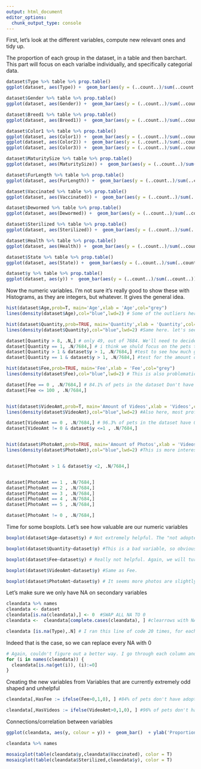 ```yaml
---
output: html_document
editor_options: 
  chunk_output_type: console
---
```

First, let's look at the different variables, compute new relevant ones and tidy up.

The proportion of each group in the dataset, in a table and then barchart. This part will 
focus on each varialbe individually, and specifically categorial data. 
```r
dataset$Type %>% table %>% prop.table()
ggplot(dataset, aes(Type)) +  geom_bar(aes(y = (..count..)/sum(..count..))) + ylab('Proportion')

dataset$Gender %>% table %>% prop.table()
ggplot(dataset, aes(Gender)) +  geom_bar(aes(y = (..count..)/sum(..count..))) + ylab('Proportion')

dataset$Breed1 %>% table %>% prop.table()
ggplot(dataset, aes(Breed1)) +  geom_bar(aes(y = (..count..)/sum(..count..))) + ylab('Proportion')

dataset$Color1 %>% table %>% prop.table()
ggplot(dataset, aes(Color1)) +  geom_bar(aes(y = (..count..)/sum(..count..))) + ylab('Proportion')
ggplot(dataset, aes(Color2)) +  geom_bar(aes(y = (..count..)/sum(..count..))) + ylab('Proportion')
ggplot(dataset, aes(Color3)) +  geom_bar(aes(y = (..count..)/sum(..count..))) + ylab('Proportion')

dataset$MaturitySize %>% table %>% prop.table()
ggplot(dataset, aes(MaturitySize)) +  geom_bar(aes(y = (..count..)/sum(..count..))) + ylab('Proportion')

dataset$FurLength %>% table %>% prop.table()
ggplot(dataset, aes(FurLength)) +  geom_bar(aes(y = (..count..)/sum(..count..))) + ylab('Proportion')

dataset$Vaccinated %>% table %>% prop.table()
ggplot(dataset, aes(Vaccinated)) +  geom_bar(aes(y = (..count..)/sum(..count..))) + ylab('Proportion')

dataset$Dewormed %>% table %>% prop.table()
ggplot(dataset, aes(Dewormed)) +  geom_bar(aes(y = (..count..)/sum(..count..))) + ylab('Proportion')

dataset$Sterilized %>% table %>% prop.table()
ggplot(dataset, aes(Sterilized)) +  geom_bar(aes(y = (..count..)/sum(..count..))) + ylab('Proportion')

dataset$Health %>% table %>% prop.table()
ggplot(dataset, aes(Health)) +  geom_bar(aes(y = (..count..)/sum(..count..))) + ylab('Proportion')

dataset$State %>% table %>% prop.table()
ggplot(dataset, aes(State)) +  geom_bar(aes(y = (..count..)/sum(..count..))) + ylab('Proportion')

dataset$y %>% table %>% prop.table()
ggplot(dataset, aes(y)) +  geom_bar(aes(y = (..count..)/sum(..count..))) + ylab('Proportion')  # Almost no cases of 0. We need to take this into consideration when we split into Train and Validation

```

Now the numeric variables. I'm not sure it's really good to show these with Histograms, as they are integers, but whatever. It gives the general idea.
```r
hist(dataset$Age,prob=T, main='Age',xlab = 'Age',col="grey")
lines(density(dataset$Age),col="blue",lwd=2) # Some of the outliers here are disturbing. We will remove them and create this again later

hist(dataset$Quantity,prob=TRUE, main='Quantity',xlab = 'Quantity',col="grey")
lines(density(dataset$Quantity),col="blue",lwd=2) #Same here. let's see exactly how many we have above 8

dataset[Quantity > 8, .N,] # only 49, out of 7684. We'll need to decide what to do with these profiles. 
dataset[Quantity == 1, .N/7684,] # i think we shuld focus on the pets that not in groups and do the prediction on them.
dataset[Quantity > 1 & dataset$y > 1, .N/7684,] #test to see how much goupe pets DONT get adopted
dataset[Quantity == 1 & dataset$y > 1, .N/7684,] #test for the amount of NOT adopted pets that come in group of one.

hist(dataset$Fee,prob=TRUE, main='Fee',xlab = 'Fee',col="grey")
lines(density(dataset$Fee),col="blue",lwd=2) # This is also problematic. Most are zeroes and then disperesed. We'll probably be best to create a binary variable indicating a fee existed

dataset[Fee == 0 , .N/7684,] # 84.1% of pets in the dataset Don't have adoption fees.
dataset[Fee <= 100 , .N/7684,]


hist(dataset$VideoAmt,prob=T, main='Amount of Videos',xlab = 'Videos',col="grey")
lines(density(dataset$VideoAmt),col="blue",lwd=2) #Also here, most profiles have 0 videos. Might be better as a binary variable indicating the existent of videos 

dataset[VideoAmt == 0 , .N/7684,] # 96.3% of pets in the dataset have 0 videos in their profiles. 
dataset[VideoAmt != 0 & dataset$y <=1 , .N/7684,]


hist(dataset$PhotoAmt,prob=TRUE, main='Amount of Photos',xlab = 'Videos',col="grey")
lines(density(dataset$PhotoAmt),col="blue",lwd=2) #This is more interesting. Seems like you usually have 1 picture, but it is rather common to have more. 


dataset[PhotoAmt > 1 & dataset$y <2, .N/7684,]


dataset[PhotoAmt == 1 , .N/7684,]
dataset[PhotoAmt == 2 , .N/7684,]
dataset[PhotoAmt == 3 , .N/7684,]
dataset[PhotoAmt == 4 , .N/7684,]
dataset[PhotoAmt == 5 , .N/7684,]

dataset[PhotoAmt != 0 , .N/7684,]

```

Time for some boxplots. Let's see how valuable are our numeric variables
```r
boxplot(dataset$Age~dataset$y) # Not extremely helpful. The "not adopted" category is slightly older, but not enough. 

boxplot(dataset$Quantity~dataset$y) #This is a bad variable, so obviously it is also bad here. In general it seems people are less inclined to adopt pets in groups, which makes sense. 

boxplot(dataset$Fee~dataset$y) # Really not helpful. Again, we will turn this into a binary variable and see if that makes a difference. 

boxplot(dataset$VideoAmt~dataset$y) #Same as Fee. 

boxplot(dataset$PhotoAmt~dataset$y) # It seems more photos are slightly helpful for increasing the odds for adoption, but only slightly. 
```

Let's make sure we only have NA on secondary variables
```r
cleandata %>% names
cleandata <- dataset
cleandata[is.na(cleandata),] <- 0  #SWAP ALL NA TO 0
cleandata <-  cleandata[complete.cases(cleandata), ] #clearrows with NA

cleandata [is.na(Type),.N] # I ran this line of code 20 times, for each variable manually, because I couldn't figure out how to do it more efficiantly. 
```

Indeed that is the case, so we can replace every NA with 0
```r
# Again, couldn't figure out a better way. I go through each column and change only the NA with 0. 
for (i in names(cleandata)) {
  cleandata[is.na(get(i)), (i):=0] 
} 
```

Creating the new variables from Variables that are currently extremely odd shaped and unhelpful
```r
cleandata[,HasFee := ifelse(Fee>0,1,0), ] #84% of pets don't have adoption fee. In order for the those who have fees those who have fees to become a meaningful group we are turning this Binary

cleandata[,HasVideos := ifelse(VideoAmt>0,1,0), ] #96% of pets don't have videos on their profiles. This is why it is more interesting to ask if having videos at all make any difference, hence we turn this Binary as well. 
```

Connections/correlation between variables
```r
ggplot(cleandata, aes(y, colour = y)) +  geom_bar()  + ylab('Proportion') + facet_grid(vars(HasFee)) 

cleandata %>% names

mosaicplot(table(cleandata$y,cleandata$Vaccinated), color = T)
mosaicplot(table(cleandata$Sterilized,cleandata$y), color = T)

```


